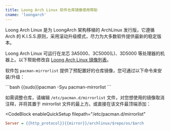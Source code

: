 ```yaml
---
title: Loong Arch Linux 软件仓库镜像使用帮助
cname: 'loongarch'
---
```


Loong Arch Linux 是为 LoongArch 架构移植的 ArchLinux 发行版，它遵循 Arch 的 K.I.S.S.原则，采用滚动升级模式，尽力为大多数软件提供最新的稳定版本。

Loong Arch Linux 可运行在龙芯 3A5000、3C5000(L)、3D5000 等处理器的机器上。以下帮助修改自 [Loong Arch Linux 镜像列表](https://loongarchlinux.org/pages/mirrorlist/)。

软件包 `pacman-mirrorlist` 提供了预配置好的仓库镜像，您可通过以下命令来安装/升级：

<CodeBlock>
```bash
{{sudo}}pacman -Syu pacman-mirrorlist
```
</CodeBlock>

如需调整仓库，请编辑 `/etc/pacman.d/mirrorlist` 文件，对您想使用的镜像取消注释，并将其置于 mirrorlist 文件的最上方。或直接在该文件最顶端添加：

<CodeBlock
  enableQuickSetup
  filepath="/etc/pacman.d/mirrorlist"
>

```ini
Server = {{http_protocol}}{{mirror}}/archlinux/$repo/os/$arch
```

</CodeBlock>
